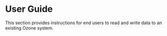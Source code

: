 # User Guide


This section provides instructions for end users to read and write data to an existing Ozone system.

<DocCardList/>